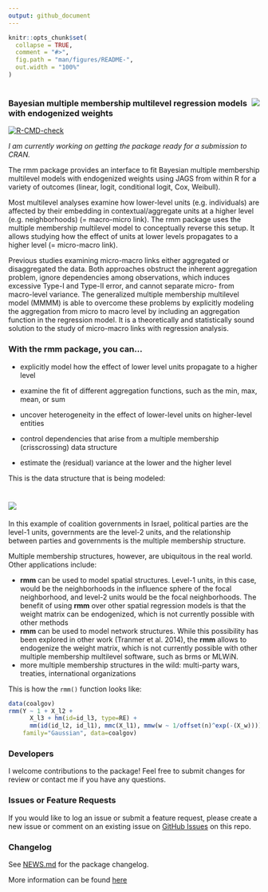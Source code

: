 ```yaml
---
output: github_document
---
```


<!-- README.md is generated from README.Rmd. Please edit that file -->

```r
knitr::opts_chunk$set(
  collapse = TRUE,
  comment = "#>",
  fig.path = "man/figures/README-",
  out.width = "100%"
)
```

# <img src="man/figures/rmm-hexagon.png" align="right" />

### Bayesian multiple membership multilevel regression models with endogenized weights

<!-- badges: start -->
[![R-CMD-check](https://github.com/benrosche/rmm/workflows/R-CMD-check/badge.svg)](https://github.com/benrosche/rmm/actions)
<!-- badges: end -->

*I am currently working on getting the package ready for a submission to CRAN.*

The rmm package provides an interface to fit Bayesian multiple membership multilevel models with endogenized weights using JAGS from within R for a variety of outcomes (linear, logit, conditional logit, Cox, Weibull).

Most multilevel analyses examine how lower-level units (e.g. individuals) are affected by their embedding in contextual/aggregate units at a higher level (e.g. neighborhoods) (= macro-micro link). The rmm package uses the multiple membership multilevel model to conceptually reverse this setup. It allows studying how the effect of units at lower levels propagates to a higher level (= micro-macro link).

Previous studies examining micro-macro links either aggregated or disaggregated the data. Both approaches obstruct the inherent aggregation problem, ignore dependencies among observations, which induces excessive Type-I and Type-II error, and cannot separate micro- from macro-level variance. The generalized multiple membership multilevel model (MMMM) is able to overcome these problems by explicitly modeling the aggregation from micro to macro level by including an aggregation function in the regression model. It is a theoretically and statistically sound solution to the study of micro-macro links with regression analysis.

### With the **rmm** package, you can...

- explicitly model how the effect of lower level units propagate to a higher level

- examine the fit of different aggregation functions, such as the min, max, mean, or sum

- uncover heterogeneity in the effect of lower-level units on higher-level entities

- control dependencies that arise from a multiple membership (crisscrossing) data structure

- estimate the (residual) variance at the lower and the higher level

This is the data structure that is being modeled:

# <img src="man/figures/rmm-datastructure.png" /> 

In this example of coalition governments in Israel, political parties are the level-1 units,
governments are the level-2 units, and the relationship between parties and governments is the multiple membership structure.

Multiple membership structures, however, are ubiquitous in the real world. Other applications include:

- **rmm** can be used to model spatial structures. Level-1 units, in this case, would be the neighborhoods in the 
  influence sphere of the focal neighborhood, and level-2 units would be the focal neighborhoods. 
  The benefit of using **rmm** over other spatial regression models is that the weight matrix can be endogenized, which is not currently possible with other    methods
- **rmm** can be used to model network structures. While this possibility has been explored in other work (Tranmer et al. 2014),
  the **rmm** allows to endogenize the weight matrix, which is not currently possible with other multiple membership
  multilevel software, such as brms or MLWiN.
- more multiple membership structures in the wild: multi-party wars, treaties, international organizations

This is how the ```rmm()``` function looks like:

``` r 
data(coalgov)
rmm(Y ~ 1 + X_l2 + 
      X_l3 + hm(id=id_l3, type=RE) +
      mm(id(id_l2, id_l1), mmc(X_l1), mmw(w ~ 1/offset(n)^exp(-(X_w)))), 
    family="Gaussian", data=coalgov)
```

### Developers

I welcome contributions to the package! Feel free to submit changes for review or contact me if you have any questions.

### Issues or Feature Requests
If you would like to log an issue or submit a feature request, please create a new issue or comment on an existing issue on [GitHub Issues](https://github.com/benrosche/rmm/issues) on this repo.

### Changelog
See [NEWS.md](https://github.com/benrosche/rmm/news/index.html) for the package changelog.

More information can be found [here](http://benrosche.com/projects/rmm/)
